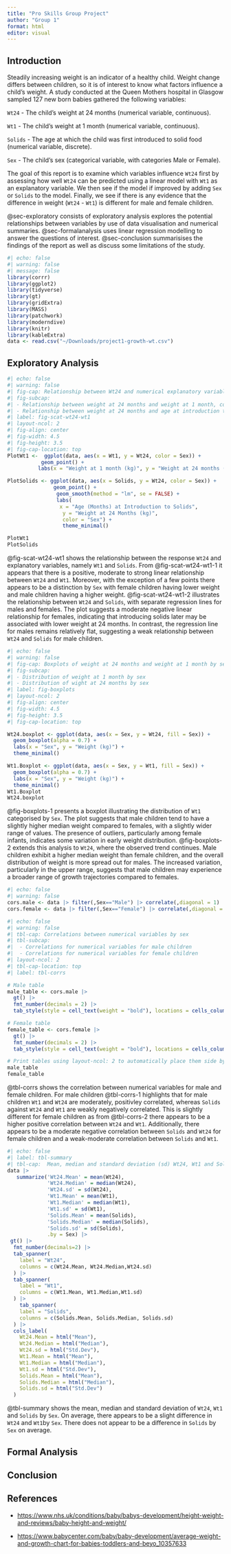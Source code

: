 ```yaml
---
title: "Pro Skills Group Project"
author: "Group 1"
format: html
editor: visual
---
```


## Introduction

Steadily increasing weight is an indicator of a healthy child. Weight change differs between children, so it is of interest to know what factors influence a child's weight. A study conducted at the Queen Mothers hospital in Glasgow sampled 127 new born babies gathered the following variables:

`Wt24`  - The child's weight at 24 months (numerical variable, continuous).

`Wt1`  - The child's weight at 1 month (numerical variable, continuous).

`Solids`  - The age at which the child was first introduced to solid food (numerical variable, discrete).

`Sex` - The child's sex (categorical variable, with categories Male or Female).

The goal of this report is to examine which variables influence `Wt24` first by assessing how well `Wt24` can be predicted using a linear model with `Wt1` as an explanatory variable. We then see if the model if improved by adding `Sex` or `Solids` to the model. Finally, we see if there is any evidence that the difference in weight (`Wt24`  - `Wt1`) is different for male and female children.

@sec-exploratory consists of exploratory analysis explores the potential relationships between variables by use of data visualisation and numerical summaries. @sec-formalanalysis uses linear regression modelling to answer the questions of interest. @sec-conclusion summarisises the findings of the report as well as discuss some limitations of the study.

```r
#| echo: false
#| warning: false
#| message: false
library(corrr)
library(ggplot2)
library(tidyverse)
library(gt)
library(gridExtra)
library(MASS)
library(patchwork)
library(moderndive)
library(knitr)
library(kableExtra)
data <- read.csv("~/Downloads/project1-growth-wt.csv")

```

## Exploratory Analysis {#sec-exploratory}

```r
#| echo: false
#| warning: false
#| fig-cap: Relationship between Wt24 and numerical explanatory variables coloured by sex
#| fig-subcap: 
#| - Relationship between weight at 24 months and weight at 1 month, coloured by sex
#| - Relationship between weight at 24 months and age at introduction to solids, coloured by sex
#| label: fig-scat-wt24-wt1
#| layout-ncol: 2
#| fig-align: center
#| fig-width: 4.5
#| fig-height: 3.5
#| fig-cap-location: top
PlotWt1 <-  ggplot(data, aes(x = Wt1, y = Wt24, color = Sex)) +
           geom_point() +
          labs(x = "Weight at 1 month (kg)", y = "Weight at 24 months (kg)", color = "Sex") +             theme_minimal()

PlotSolids <- ggplot(data, aes(x = Solids, y = Wt24, color = Sex)) +
               geom_point() +
                geom_smooth(method = "lm", se = FALSE) + 
                labs(
                 x = "Age (Months) at Introduction to Solids",
                  y = "Weight at 24 Months (kg)",
                  color = "Sex") +
                  theme_minimal()

PlotWt1
PlotSolids
```

@fig-scat-wt24-wt1 shows the relationship between the response `Wt24` and explanatory variables, namely `Wt1` and `Solids`. From @fig-scat-wt24-wt1-1 it appears that there is a positive, moderate to strong linear relationship between `Wt24` and `Wt1`. Moreover, with the exception of a few points there appears to be a distinction by `Sex` with female children having lower weight and male children having a higher weight. @fig-scat-wt24-wt1-2 illustrates the relationship between `Wt24` and `Solids`, with separate regression lines for males and females. The plot suggests a moderate negative linear relationship for females, indicating that introducing solids later may be associated with lower weight at 24 months. In contrast, the regression line for males remains relatively flat, suggesting a weak relationship between `Wt24` and `Solids` for male children.

```r
#| echo: false
#| warning: false
#| fig-cap: Boxplots of weight at 24 months and weight at 1 month by sex
#| fig-subcap: 
#| - Distribution of weight at 1 month by sex
#| - Distribution of wight at 24 months by sex
#| label: fig-boxplots
#| layout-ncol: 2
#| fig-align: center
#| fig-width: 4.5
#| fig-height: 3.5
#| fig-cap-location: top

Wt24.boxplot <- ggplot(data, aes(x = Sex, y = Wt24, fill = Sex)) +
  geom_boxplot(alpha = 0.7) +
  labs(x = "Sex", y = "Weight (kg)") +
  theme_minimal()

Wt1.Boxplot <- ggplot(data, aes(x = Sex, y = Wt1, fill = Sex)) +
  geom_boxplot(alpha = 0.7) +
  labs(x = "Sex", y = "Weight (kg)") +
  theme_minimal()
Wt1.Boxplot
Wt24.boxplot
```

@fig-boxplots-1 presents a boxplot illustrating the distribution of `Wt1` categorised by `Sex`. The plot suggests that male children tend to have a slightly higher median weight compared to females, with a slightly wider range of values. The presence of outliers, particularly among female infants, indicates some variation in early weight distribution. @fig-boxplots-2 extends this analysis to `Wt24`, where the observed trend continues. Male children exhibit a higher median weight than female children, and the overall distribution of weight is more spread out for males. The increased variation, particularly in the upper range, suggests that male children may experience a broader range of growth trajectories compared to females.

```r
#| echo: false
#| warning: false
cors.male <- data |> filter(,Sex=="Male") |> correlate(,diagonal = 1)
cors.female <- data |> filter(,Sex=="Female") |> correlate(,diagonal = 1)
```

```r
#| echo: false
#| warning: false
#| tbl-cap: Correlations between numerical variables by sex
#| tbl-subcap: 
#|  - Correlations for numerical variables for male children
#|  - Correlations for numerical variables for female children
#| layout-ncol: 2
#| tbl-cap-location: top
#| label: tbl-corrs

# Male table
male_table <- cors.male |> 
  gt() |> 
  fmt_number(decimals = 2) |> 
  tab_style(style = cell_text(weight = "bold"), locations = cells_column_labels())

# Female table
female_table <- cors.female |> 
  gt() |> 
  fmt_number(decimals = 2) |> 
  tab_style(style = cell_text(weight = "bold"), locations = cells_column_labels())

# Print tables using layout-ncol: 2 to automatically place them side by side
male_table
female_table
```

@tbl-corrs shows the correlation between numerical variables for male and female children. For male children @tbl-corrs-1 highlights that for male children `Wt1` and `Wt24` are moderately, positivley correlated, whereas `Solids` against `Wt24` and `Wt1` are weakly negatively correlated. This is slightly different for female children as from @tbl-corrs-2 there appears to be a higher positive correlation between `Wt24` and `Wt1`. Additionally, there appears to be a moderate negative correlation between `Solids` and `Wt24` for female children and a weak-moderate correlation between `Solids` and `Wt1`.

```r
#| echo: false
#| label: tbl-summary
#| tbl-cap:  Mean, median and standard deviation (sd) Wt24, Wt1 and Solids by sex.
data |>
   summarize('Wt24.Mean' = mean(Wt24),
             'Wt24.Median' = median(Wt24),
             'Wt24.sd' = sd(Wt24),
             'Wt1.Mean' = mean(Wt1),
             'Wt1.Median' = median(Wt1),
             'Wt1.sd' = sd(Wt1),
             'Solids.Mean' = mean(Solids),
             'Solids.Median' = median(Solids),
             'Solids.sd' = sd(Solids),
             .by = Sex) |>
 gt() |> 
  fmt_number(decimals=2) |>
  tab_spanner(
    label = "Wt24",
    columns = c(Wt24.Mean, Wt24.Median,Wt24.sd)
  ) |>
  tab_spanner(
    label = "Wt1",
    columns = c(Wt1.Mean, Wt1.Median,Wt1.sd)
  ) |>
    tab_spanner(
    label = "Solids",
    columns = c(Solids.Mean, Solids.Median, Solids.sd)
  ) |>
  cols_label(
    Wt24.Mean = html("Mean"),
    Wt24.Median = html("Median"),
    Wt24.sd = html("Std.Dev"),
    Wt1.Mean = html("Mean"),
    Wt1.Median = html("Median"),
    Wt1.sd = html("Std.Dev"),
    Solids.Mean = html("Mean"),
    Solids.Median = html("Median"),
    Solids.sd = html("Std.Dev")
  )
```

@tbl-summary shows the mean, median and standard deviation of `Wt24`, `Wt1` and `Solids` by `Sex`. On average, there appears to be a slight difference in `Wt24` and `Wt1`by `Sex`. There does not appear to be a difference in `Solids` by `Sex` on average.

## Formal Analysis  {#sec-formalanalysis}

## Conclusion {#sec-conclusion}

## References

-   <https://www.nhs.uk/conditions/baby/babys-development/height-weight-and-reviews/baby-height-and-weight/>

-   <https://www.babycenter.com/baby/baby-development/average-weight-and-growth-chart-for-babies-toddlers-and-beyo_10357633>
